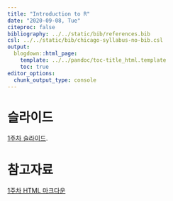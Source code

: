 ---
title: "Introduction to R"
date: "2020-09-08, Tue"
citeproc: false
bibliography: ../../static/bib/references.bib
csl: ../../static/bib/chicago-syllabus-no-bib.csl
output:
  blogdown::html_page:
    template: ../../pandoc/toc-title_html.template
    toc: true
editor_options: 
  chunk_output_type: console
---

# 슬라이드

[1주차 슬라이드](static/images/slides/w1_intro2R_slide.pdf).


# 참고자료

<i class="fa fa-external-link-square-alt" aria-hidden="true"></i> [1주차 HTML 마크다운](static/images/w1_intro2R.html)
